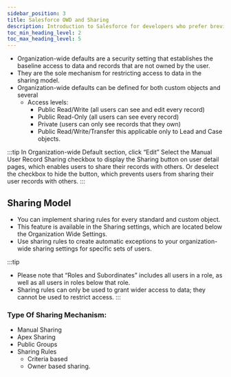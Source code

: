 ```yaml
---
sidebar_position: 3
title: Salesforce OWD and Sharing
description: Introduction to Salesforce for developers who prefer brevity.
toc_min_heading_level: 2
toc_max_heading_level: 5
---
```


- Organization-wide defaults are a security setting that establishes the baseline access to data and records that are not owned by the user.
- They are the sole mechanism for restricting access to data in the sharing model.
- Organization-wide defaults can be defined for both custom objects and several
  - Access levels:
    - Public Read/Write (all users can see and edit every record)
    - Public Read-Only (all users can see every record)
    - Private (users can only see records that they own)
    - Public Read/Write/Transfer this applicable only to Lead and Case objects.

:::tip
In Organization-wide Default section, click “Edit” Select the Manual User Record Sharing checkbox to display the Sharing button on user detail pages, which enables users to share their records with others. Or deselect the checkbox to hide the button, which prevents users from sharing their user records with others.
:::

## Sharing Model

- You can implement sharing rules for every standard and custom object.
- This feature is available in the Sharing settings, which are located below the Organization Wide Settings.
- Use sharing rules to create automatic exceptions to your organization-wide sharing settings for specific sets of users.

:::tip

- Please note that “Roles and Subordinates” includes all users in a role, as well as all users in roles below that role.
- Sharing rules can only be used to grant wider access to data; they cannot be used to restrict access.
  :::

### Type Of Sharing Mechanism:

- Manual Sharing
- Apex Sharing
- Public Groups
- Sharing Rules
  - Criteria based
  - Owner based sharing.
